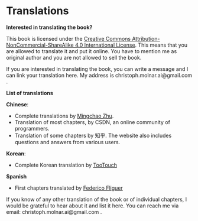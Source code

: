 # Translations {#translations}

**Interested in translating the book?**

This book is licensed under the [Creative Commons Attribution-NonCommercial-ShareAlike 4.0 International License](http://creativecommons.org/licenses/by-nc-sa/4.0/).
This means that you are allowed to translate it and put it online.
You have to mention me as original author and you are not allowed to sell the book.

If you are interested in translating the book, you can write a message and I can link your translation here.
My address is christoph.molnar.ai@gmail.com .

**List of translations**

**Chinese**:

- [](https://github.com/MingchaoZhu/InterpretableMLBook) Complete translations by [Mingchao Zhu](https://github.com/MingchaoZhu).
- [](https://blog.csdn.net/wizardforcel/article/details/98992150) Translation of most chapters, by CSDN, an online community of programmers.
- [](https://zhuanlan.zhihu.com/p/63408696) Translation of some chapters by 知乎. The website also includes questions and answers from various users.


**Korean**:

- [](https://tootouch.github.io/IML/taxonomy_of_interpretability_methods/) Complete Korean translation by [TooTouch](https://tootouch.github.io/)


**Spanish**

- [](https://fedefliguer.github.io/AAI/) First chapters translated by [Federico Fliguer](https://fedefliguer.github.io/)

If you know of any other translation of the book or of individual chapters, I would be grateful to hear about it and list it here.
You can reach me via email: christoph.molnar.ai@gmail.com .
